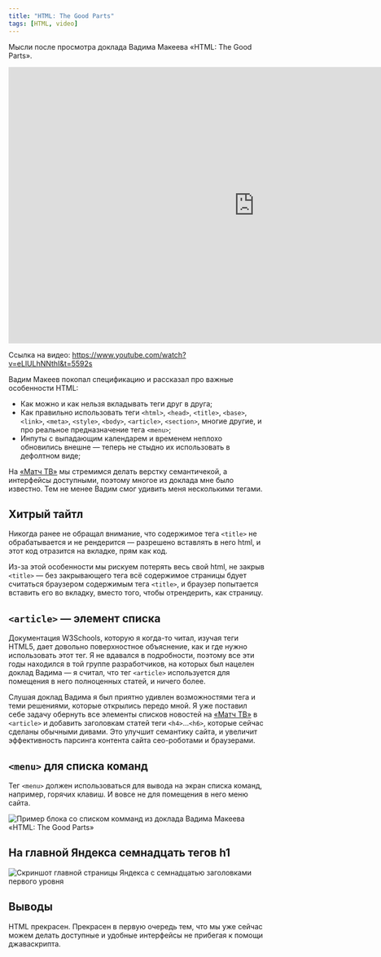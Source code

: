 ```yaml
---
title: "HTML: The Good Parts"
tags: [HTML, video]
---
```


Мысли после просмотра доклада Вадима Макеева «HTML: The Good Parts».

<div className="video">
    <iframe width="966" height="543" src="https://www.youtube.com/embed/eLlULhNNthI?start=5592" frameBorder="0" allow="accelerometer; autoplay; encrypted-media; gyroscope; picture-in-picture" allowFullScreen></iframe>
</div>

Ссылка на видео: https://www.youtube.com/watch?v=eLlULhNNthI&t=5592s

Вадим Макеев покопал спецификацию и рассказал про важные особенности HTML:

* Как можно и как нельзя вкладывать теги друг в друга;
* Как правильно использовать теги `<html>`, `<head>`, `<title>`, `<base>`, `<link>`, `<meta>`, `<style>`, `<body>`, `<article>`, `<section>`, многие другие, и про реальное предназначение тега `<menu>`;
* Инпуты с выпадающим календарем и временем неплохо обновились внешне — теперь не стыдно их использовать в дефолтном виде;

На [«Матч ТВ»](https://matchtv.ru) мы стремимся делать верстку семантичекой, а интерфейсы доступными, поэтому многое из доклада мне было известно. Тем не менее Вадим смог удивить меня несколькими тегами.

## Хитрый тайтл

Никогда ранее не обращал внимание, что содержимое тега `<title>` не обрабатывается и не рендерится — разрешено вставлять в него html, и этот код отразится на вкладке, прям как код.

Из-за этой особенности мы рискуем потерять весь свой html, не закрыв `<title>` — без закрывающего тега всё содержимое страницы бдует считаться браузером содержимым тега `<title>`, и браузер попытается вставить его во вкладку, вместо того, чтобы отрендерить, как страницу.

## `<article>` — элемент списка

Документация W3Schools, которую я когда-то читал, изучая теги HTML5, дает довольно поверхностное объяснение, как и где нужно использовать этот тег. Я не вдавался в подробности, поэтому все эти годы находился в той группе разработчиков, на которых был нацелен доклад Вадима — я считал, что тег `<article>` используется для помещения в него полноценных статей, и ничего более.

Слушая доклад Вадима я был приятно удивлен возможностями тега и теми решениями, которые открылись передо мной. Я уже поставил себе задачу обернуть все элементы списков новостей на [«Матч ТВ»](https://matchtv.ru) в `<article>` и добавить заголовкам статей теги `<h4>`...`<h6>`, которые сейчас сделаны обычными дивами. Это улучшит семантику сайта, и увеличит эффективность парсинга контента сайта сео-роботами и браузерами.

## `<menu>` для списка команд

Тег `<menu>` должен использоваться для вывода на экран списка команд, например, горячих клавиш. И вовсе не для помещения в него меню сайта.

![Пример блока со списком комманд из доклада Вадима Макеева «HTML: The Good Parts»](menu-for-command-list.jpg)

## На главной Яндекса семнадцать тегов h1

![Скриншот главной страницы Яндекса с семнадцатью заголовками первого уровня](yandex-mainpage-with-17-h1.jpg)

## Выводы

HTML прекрасен. Прекрасен в первую очередь тем, что мы уже сейчас можем делать доступные и удобные интерфейсы не прибегая к помощи джаваскрипта.
